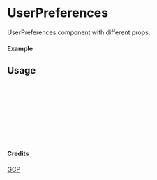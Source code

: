 
<Meta of={UserPreferences} title="GCP/UserPreferences" />

# UserPreferences

UserPreferences component with different props.

#### Example

<Canvas of={UserPreferences.Primary} />

## Usage

```ts
import { UserPreferences } from "yadl-ui";

const Example = () => {
  return (
      <UserPreferences />
  );
};

export default Example;
```

#### Credits
[GCP](https://cloud.google.com/icons)
